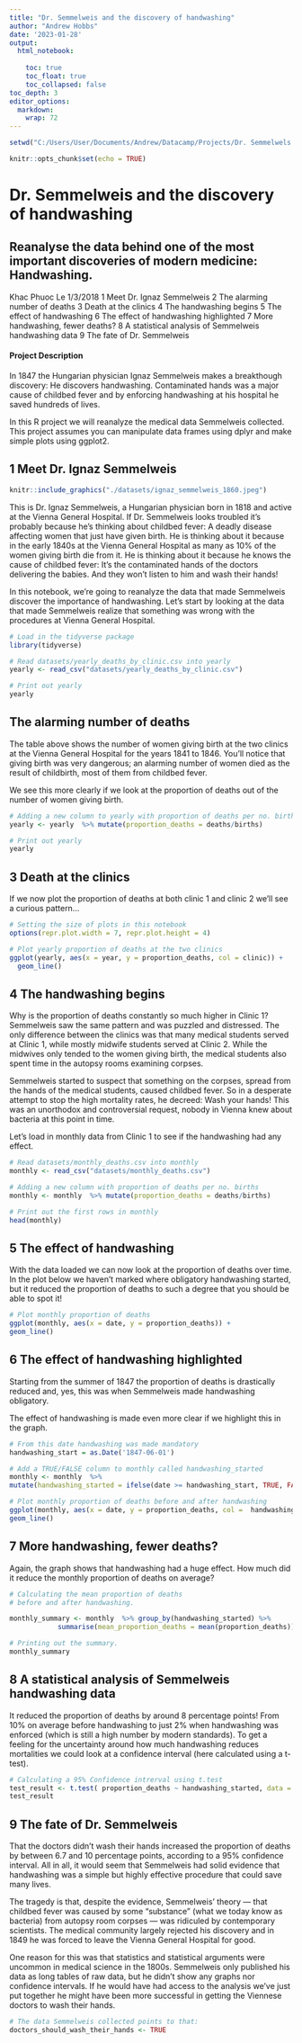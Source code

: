 ```yaml
---
title: "Dr. Semmelweis and the discovery of handwashing"
author: "Andrew Hobbs"
date: '2023-01-28'
output:
  html_notebook:
    
    toc: true
    toc_float: true
    toc_collapsed: false
toc_depth: 3
editor_options: 
  markdown: 
    wrap: 72
---
```

```r
setwd("C:/Users/User/Documents/Andrew/Datacamp/Projects/Dr. Semmelwels and the Discovery of Handwashing")
```


```r
knitr::opts_chunk$set(echo = TRUE)
```

# Dr. Semmelweis and the discovery of handwashing

## Reanalyse the data behind one of the most important discoveries of modern medicine: Handwashing.

Khac Phuoc Le 1/3/2018 1 Meet Dr. Ignaz Semmelweis 2 The alarming number
of deaths 3 Death at the clinics 4 The handwashing begins 5 The effect
of handwashing 6 The effect of handwashing highlighted 7 More
handwashing, fewer deaths? 8 A statistical analysis of Semmelweis
handwashing data 9 The fate of Dr. Semmelweis

#### Project Description

In 1847 the Hungarian physician Ignaz Semmelweis makes a breakthough
discovery: He discovers handwashing. Contaminated hands was a major
cause of childbed fever and by enforcing handwashing at his hospital he
saved hundreds of lives.

In this R project we will reanalyze the medical data Semmelweis
collected. This project assumes you can manipulate data frames using
dplyr and make simple plots using ggplot2.

## 1 Meet Dr. Ignaz Semmelweis

```r
knitr::include_graphics("./datasets/ignaz_semmelweis_1860.jpeg")
```

This is Dr. Ignaz Semmelweis, a Hungarian physician born in 1818 and
active at the Vienna General Hospital. If Dr. Semmelweis looks troubled
it's probably because he's thinking about childbed fever: A deadly
disease affecting women that just have given birth. He is thinking about
it because in the early 1840s at the Vienna General Hospital as many as
10% of the women giving birth die from it. He is thinking about it
because he knows the cause of childbed fever: It's the contaminated
hands of the doctors delivering the babies. And they won't listen to him
and wash their hands!

In this notebook, we're going to reanalyze the data that made Semmelweis
discover the importance of handwashing. Let's start by looking at the
data that made Semmelweis realize that something was wrong with the
procedures at Vienna General Hospital.

```r
# Load in the tidyverse package
library(tidyverse)

# Read datasets/yearly_deaths_by_clinic.csv into yearly
yearly <- read_csv("datasets/yearly_deaths_by_clinic.csv")

# Print out yearly
yearly
```

## The alarming number of deaths

The table above shows the number of women giving birth at the two
clinics at the Vienna General Hospital for the years 1841 to 1846.
You'll notice that giving birth was very dangerous; an alarming number
of women died as the result of childbirth, most of them from childbed
fever.

We see this more clearly if we look at the proportion of deaths out of
the number of women giving birth.

```r
# Adding a new column to yearly with proportion of deaths per no. births
yearly <- yearly  %>% mutate(proportion_deaths = deaths/births)

# Print out yearly
yearly
```

## 3 Death at the clinics

If we now plot the proportion of deaths at both clinic 1 and clinic 2
we'll see a curious pattern...

```r
# Setting the size of plots in this notebook
options(repr.plot.width = 7, repr.plot.height = 4)

# Plot yearly proportion of deaths at the two clinics
ggplot(yearly, aes(x = year, y = proportion_deaths, col = clinic)) + 
  geom_line()

```

## 4 The handwashing begins

Why is the proportion of deaths constantly so much higher in Clinic 1?
Semmelweis saw the same pattern and was puzzled and distressed. The only
difference between the clinics was that many medical students served at
Clinic 1, while mostly midwife students served at Clinic 2. While the
midwives only tended to the women giving birth, the medical students
also spent time in the autopsy rooms examining corpses.

Semmelweis started to suspect that something on the corpses, spread from
the hands of the medical students, caused childbed fever. So in a
desperate attempt to stop the high mortality rates, he decreed: Wash
your hands! This was an unorthodox and controversial request, nobody in
Vienna knew about bacteria at this point in time.

Let's load in monthly data from Clinic 1 to see if the handwashing had
any effect.

```r
# Read datasets/monthly_deaths.csv into monthly
monthly <- read_csv("datasets/monthly_deaths.csv")

# Adding a new column with proportion of deaths per no. births
monthly <- monthly  %>% mutate(proportion_deaths = deaths/births)

# Print out the first rows in monthly
head(monthly)
```

## 5 The effect of handwashing

With the data loaded we can now look at the proportion of deaths over
time. In the plot below we haven't marked where obligatory handwashing
started, but it reduced the proportion of deaths to such a degree that
you should be able to spot it!

```r
# Plot monthly proportion of deaths
ggplot(monthly, aes(x = date, y = proportion_deaths)) +
geom_line()
```

## 6 The effect of handwashing highlighted

Starting from the summer of 1847 the proportion of deaths is drastically
reduced and, yes, this was when Semmelweis made handwashing obligatory.

The effect of handwashing is made even more clear if we highlight this
in the graph.

```r
# From this date handwashing was made mandatory
handwashing_start = as.Date('1847-06-01')

# Add a TRUE/FALSE column to monthly called handwashing_started
monthly <- monthly  %>% 
mutate(handwashing_started = ifelse(date >= handwashing_start, TRUE, FALSE))

# Plot monthly proportion of deaths before and after handwashing
ggplot(monthly, aes(x = date, y = proportion_deaths, col =  handwashing_started)) + 
geom_line()
```

## 7 More handwashing, fewer deaths?

Again, the graph shows that handwashing had a huge effect. How much did
it reduce the monthly proportion of deaths on average?

```r
# Calculating the mean proportion of deaths 
# before and after handwashing.

monthly_summary <- monthly  %>% group_by(handwashing_started) %>% 
            summarise(mean_proportion_deaths = mean(proportion_deaths))

# Printing out the summary.
monthly_summary
```

## 8 A statistical analysis of Semmelweis handwashing data

It reduced the proportion of deaths by around 8 percentage points! From
10% on average before handwashing to just 2% when handwashing was
enforced (which is still a high number by modern standards). To get a
feeling for the uncertainty around how much handwashing reduces
mortalities we could look at a confidence interval (here calculated
using a t-test).

```r
# Calculating a 95% Confidence intrerval using t.test 
test_result <- t.test( proportion_deaths ~ handwashing_started, data = monthly)
test_result
```

## 9 The fate of Dr. Semmelweis

That the doctors didn't wash their hands increased the proportion of
deaths by between 6.7 and 10 percentage points, according to a 95%
confidence interval. All in all, it would seem that Semmelweis had solid
evidence that handwashing was a simple but highly effective procedure
that could save many lives.

The tragedy is that, despite the evidence, Semmelweis' theory --- that
childbed fever was caused by some "substance" (what we today know as
bacteria) from autopsy room corpses --- was ridiculed by contemporary
scientists. The medical community largely rejected his discovery and in
1849 he was forced to leave the Vienna General Hospital for good.

One reason for this was that statistics and statistical arguments were
uncommon in medical science in the 1800s. Semmelweis only published his
data as long tables of raw data, but he didn't show any graphs nor
confidence intervals. If he would have had access to the analysis we've
just put together he might have been more successful in getting the
Viennese doctors to wash their hands.

```r
# The data Semmelweis collected points to that:
doctors_should_wash_their_hands <- TRUE
```